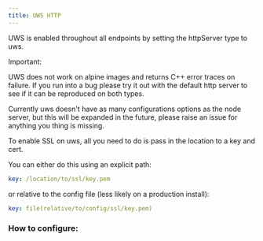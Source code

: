 ```yaml
---
title: UWS HTTP
---
```


UWS is enabled throughout all endpoints by setting the httpServer type to uws.

Important:

UWS does not work on alpine images and returns C++ error traces on failure. If you run into
a bug please try it out with the default http server to see if it can be reproduced on both
types.

Currently uws doesn't have as many configurations options as the node server, but this
will be expanded in the future, please raise an issue for anything you thing is missing.

To enable SSL on uws, all you need to do is pass in the location to a key and cert.

You can either do this using an explicit path:

```yaml
key: /location/to/ssl/key.pem
```

or relative to the config file (less likely on a production install):

```yaml
key: file(relative/to/config/ssl/key.pem)
```

### How to configure:

<UwsHttpServerConfig/>